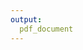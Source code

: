 ```yaml
---
output:
  pdf_document
---
```


\section*{Acknowledgements}
\begin{flushright}
\hspace{0pt}
\vfill
\textit{I would first like to express my deep gratitude to Professor Sophie Béreau and Professor Jean-Yves Gnabo, my research supervisors, for their guidance and useful critiques. I would also like to thank Professor Paulo Roberto Feldmann and Professor Paulo Tromboni de Souza Nascimento who taught  me the necessary scientific research expertise to fulfill this master's thesis. I am also very thankful to Mr. Patrick Virakam, Risk reporting team leader at Banque International à Luxembourg, who gave me the computer skills I needed to carry out this research project. Finally, I wish to thank my family and friends for their support and encouragement.}
\vfill
\hspace{0pt}
\end{flushright} 